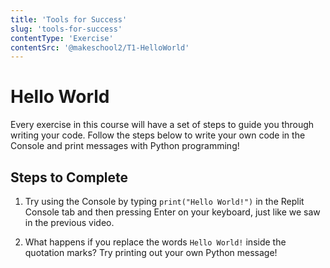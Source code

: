 ```yaml
---
title: 'Tools for Success'
slug: 'tools-for-success'
contentType: 'Exercise'
contentSrc: '@makeschool2/T1-HelloWorld'
---
```


# Hello World

Every exercise in this course will have a set of steps to guide you through writing your code. Follow the steps below to write your own code in the Console and print messages with Python programming!

## Steps to Complete

1. Try using the Console by typing `print("Hello World!")` in the Replit Console tab and then pressing Enter on your keyboard, just like we saw in the previous video.

2. What happens if you replace the words `Hello World!` inside the quotation marks? Try printing out your own Python message!